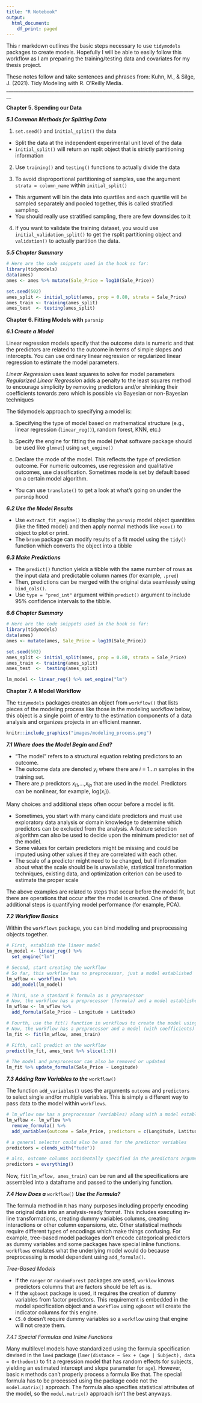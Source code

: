 ```yaml
---
title: "R Notebook"
output:
  html_document:
    df_print: paged
---
```


This r markdown outlines the basic steps necessary to use `tidymodels` packages to create models. Hopefully I will be able to easily follow this workflow as I am preparing the training/testing data and covariates for my thesis project.

These notes follow and take sentences and phrases from:
Kuhn, M., & Silge, J. (2021). Tidy Modeling with R. O'Reilly Media.
________________________________________________________________________________

**Chapter 5. Spending our Data**

***5.1 Common Methods for Splitting Data***

1. `set.seed()` and `initial_split()` the data
- Split the data at the independent experimental unit level of the data
- `initial_split()` will return an rsplit object that is strictly partitioning information

2. Use `training()` and `testing()` functions to actually divide the data

3. To avoid disproportional partitioning of samples, use the argument `strata = column_name` within `initial_split()`
- This argument will bin the data into quartiles and each quartile will be sampled separately and pooled together, this is called stratified sampling.
- You should really use stratified sampling, there are few downsides to it

4. If you want to validate the training dataset, you would use `initial_validation_split()` to get the rsplit partitioning object and `validation()` to actually partition the data.

***5.5 Chapter Summary***

```r
# Here are the code snippets used in the book so far:
library(tidymodels)
data(ames)
ames <- ames %>% mutate(Sale_Price = log10(Sale_Price))

set.seed(502)
ames_split <- initial_split(ames, prop = 0.80, strata = Sale_Price)
ames_train <- training(ames_split)
ames_test  <- testing(ames_split)
```

**Chapter 6. Fitting Models with** `parsnip`

***6.1 Create a Model***

Linear regression models specify that the outcome data is numeric and that the predictors are related to the outcome in terms of simple slopes and intercepts. You can use ordinary linear regression or regularized linear regression to estimate the model parameters.

*Linear Regression* uses least squares to solve for model parameters
*Regularized Linear Regression* adds a penalty to the least squares method to encourage simplicity by removing predictors and/or shrinking their coefficients towards zero which is possible via Bayesian or non-Bayesian techniques

The tidymodels approach to specifying a model is:

a. Specifying the type of model based on mathematical structure (e.g., linear regression (`linear_reg()`), random forest, KNN, etc.)

b. Specify the engine for fitting the model (what software package should be used like `glmnet`) using `set_engine()`

c. Declare the mode of the model. This reflects the type of prediction outcome. For numeric outcomes, use regression and qualitative outcomes, use classification. Sometimes mode is set by default based on a certain model algorithm.

- You can use `translate()` to get a look at what's going on under the `parsnip` hood

***6.2 Use the Model Results***

- Use `extract_fit_engine()` to display the `parsnip` model object quantities (like the fitted model) and then apply normal methods like `vcov()` to object to plot or print.
- The `broom` package can modify results of a fit model using the `tidy()` function which converts the object into a tibble

***6.3 Make Predictions***

- The `predict()` function yields a tibble with the same number of rows as the input data and predictable column names (for example, `.pred`)
- Then, predictions can be merged with the original data seamlessly using `bind_cols()`.
- Use `type = "pred_int"` argument within `predict()` argument to include 95% confidence intervals to the tibble.

***6.6 Chapter Summary***

```r
# Here are the code snippets used in the book so far:
library(tidymodels)
data(ames)
ames <- mutate(ames, Sale_Price = log10(Sale_Price))

set.seed(502)
ames_split <- initial_split(ames, prop = 0.80, strata = Sale_Price)
ames_train <- training(ames_split)
ames_test  <-  testing(ames_split)

lm_model <- linear_reg() %>% set_engine("lm")
```

**Chapter 7. A Model Workflow**

The `tidymodels` packages creates an object from `workflow()` that lists pieces of the modeling process like those in the modeling workflow below, this object is a single point of entry to the estimation components of a data analysis and organizes projects in an efficient manner.

```r
knitr::include_graphics("images/modeling_process.png")
```

***7.1 Where does the Model Begin and End?***

- "The model" refers to a structural equation relating predictors to an outcome.
- The outcome data are denoted *y~i~* where there are *i* = 1...*n* samples in the training set.
- There are *p* predictors *x~i1~*,...,*x~ip~* that are used in the model. Predictors can be nonlinear, for example, log(*x~i~*)).

Many choices and additional steps often occur before a model is fit. 

- Sometimes, you start with many candidate predictors and must use exploratory data analysis or domain knowledge to determine which predictors can be excluded from the analysis. A feature selection algorithm can also be used to decide upon the minimum predictor set of the model.
- Some values for certain predictors might be missing and could be imputed using other values if they are correlated with each other.
- The scale of a predictor might need to be changed, but if information about what the scale should be is unavailable, statistical transformation techniques, existing data, and optimization criterion can be used to estimate the proper scale

The above examples are related to steps that occur before the model fit, but there are operations that occur after the model is created. One of these additional steps is quantifying model performance (for example, PCA). 

***7.2 Workflow Basics***

Within the `workflows` package, you can bind modeling and preprocessing objects together.

```r
# First, establish the linear model
lm_model <- linear_reg() %>%
  set_engine("lm")

# Second, start creating the workflow
# So far, this workflow has no preprocessor, just a model established
lm_wflow <- workflow() %>%
  add_model(lm_model)

# Third, use a standard R formula as a preprocessor 
# Now, the workflow has a preprocessor (formula) and a model established
lm_wflow <- lm_wflow %>%
  add_formula(Sale_Price ~ Longitude + Latitude)

# Fourth, use the fit() function in workflows to create the model using the parsnip object we created
# Now, the workflow has a preprocessor and a model (with coefficients) established
lm_fit <- fit(lm_wflow, ames_train)

# Fifth, call predict on the workflow
predict(lm_fit, ames_test %>% slice(1:3))

# The model and preprocessor can also be removed or updated
lm_fit %>% update_formula(Sale_Price ~ Longitude)
```

***7.3 Adding Raw Variables to the*** `workflow()`

The function `add_variables()` uses the arguments `outcome` and `predictors` to select single and/or multiple variables. This is simply a different way to pass data to the model within `workflows`.

```r
# lm_wflow now has a preprocessor (variables) along with a model established
lm_wflow <- lm_wflow %>%
  remove_formula() %>%
  add_variables(outcome = Sale_Price, predictors = c(Longitude, Latitude))

# a general selector could also be used for the predictor variables
predictors = c(ends_with("tude"))

# also, outcome columns accidentally specified in the predictors argument will be removed so in theory, you could use:
predictors = everything()
```

Now, `fit(lm_wflow, ames_train)` can be run and all the specifications are assembled into a dataframe and passed to the underlying function.

***7.4 How Does a*** `workflow()` ***Use the Formula?***

The formula method in `R` has many purposes including properly encoding the original data into an analysis-ready format. This includes executing in-line transformations, creating dummy variables columns, creating interactions or other column expansions, etc. Other statistical methods require different types of encodings which make things confusing. For example, tree-based model packages don't encode categorical predictors as dummy variables and some packages have special inline functions. `workflows` emulates what the underlying model would do because preprocessing is model dependent using `add_formula()`.

*Tree-Based Models*

- If the `ranger` or `randomForest` packages are used, `worklow` knows predictors columns that are factors should be left as is.
- If the `xgboost` package is used, it requires the creation of dummy variables from factor predictors. This requirement is embedded in the model specification object and a `workflow` using `xgboost` will create the indicator columns for this engine.
- `C5.0` doesn't require dummy variables so a `workflow` using that engine will not create them.

*7.4.1 Special Formulas and Inline Functions*

Many multilevel models have standardized using the formula specification devised in the `lme4` package (`lmer(distance ~ Sex + (age | Subject), data = Orthodont)` to fit a regression model that has random effects for subjects, yielding an estimated intercept and slope parameter for `age`). However, basic `R` methods can't properly process a formula like that. The special formula has to be processed using the package code not the `model.matrix()` approach. The formula also specifies statistical attributes of the model, so the `model.matrix()` approach isn't the best anyways.

```r

```










